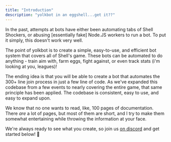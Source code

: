 ```yaml
---
title: "Introduction"
description: "yolkbot in an eggshell...get it??"
---
```


In the past, attempts at bots have either been automating tabs of Shell Shockers, or abusing [essentially fake] Node.JS workers to run a bot. To put it simply, this doesn't work very well.

The point of yolkbot is to create a simple, easy-to-use, and efficient bot system that covers all of Shell's game. These bots can be automated to do anything - train aim with, farm eggs, fight against, or even track stats (i'm looking at you, leagues)!

The ending idea is that you will be able to create a bot that automates the 300+ line join process in just a few line of code. As we've expanded this codebase from a few events to nearly covering the entire game, that same principle has been applied. The codebase is consistent, easy to use, and easy to expand upon.

<Note>We know that no one wants to read, like, 100 pages of documentation. There *are* a lot of pages, but most of them are short, and I try to make them somewhat entertaining while throwing the information at your face.</Note>

We're always ready to see what you create, so join us [on discord](https://discord.gg/gYugVUCaMr) and get started below! 🥳